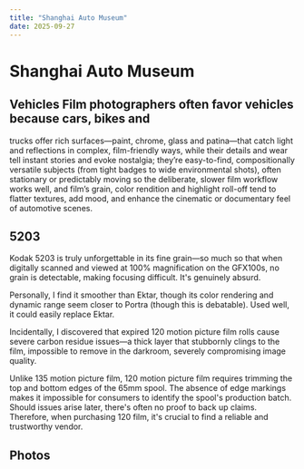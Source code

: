 ```yaml
---
title: "Shanghai Auto Museum"
date: 2025-09-27
---
```


# Shanghai Auto Museum



<Photo json={P6742} lqip={P6742LQ} />

## Vehicles Film photographers often favor vehicles because cars, bikes and

trucks offer rich surfaces—paint, chrome, glass and patina—that catch light and
reflections in complex, film-friendly ways, while their details and wear tell
instant stories and evoke nostalgia; they’re easy-to-find, compositionally
versatile subjects (from tight badges to wide environmental shots), often
stationary or predictably moving so the deliberate, slower film workflow works
well, and film’s grain, color rendition and highlight roll-off tend to flatter
textures, add mood, and enhance the cinematic or documentary feel of automotive
scenes.

## 5203

Kodak 5203 is truly unforgettable in its fine grain—so much so that when digitally scanned and viewed at 100% magnification on the GFX100s, no grain is detectable, making focusing difficult. It's genuinely absurd.

Personally, I find it smoother than Ektar, though its color rendering and dynamic range seem closer to Portra (though this is debatable). Used well, it could easily replace Ektar.

Incidentally, I discovered that expired 120 motion picture film rolls cause severe carbon residue issues—a thick layer that stubbornly clings to the film, impossible to remove in the darkroom, severely compromising image quality.

Unlike 135 motion picture film, 120 motion picture film requires trimming the top and bottom edges of the 65mm spool. The absence of edge markings makes it impossible for consumers to identify the spool's production batch. Should issues arise later, there's often no proof to back up claims. Therefore, when purchasing 120 film, it's crucial to find a reliable and trustworthy vendor.

## Photos


<Photo json={P6738} lqip={P6738LQ} />
<Photo json={P6739} lqip={P6739LQ} />
<Photo json={P6740} lqip={P6740LQ} />
<Photo json={P6741} lqip={P6741LQ} />
<Photo json={P6743} lqip={P6743LQ} />
<Photo json={P6744} lqip={P6744LQ} />
<Photo json={P6745} lqip={P6745LQ} />
<Photo json={P6746} lqip={P6746LQ} />
<Photo json={P6747} lqip={P6747LQ} />
<Photo json={P6748} lqip={P6748LQ} />
<Photo json={P6749} lqip={P6749LQ} />
<Photo json={P6750} lqip={P6750LQ} />
<Photo json={P6751} lqip={P6751LQ} />
<Photo json={P6752} lqip={P6752LQ} />
<Photo json={P6753} lqip={P6753LQ} />
<Photo json={P6737} lqip={P6737LQ} />
